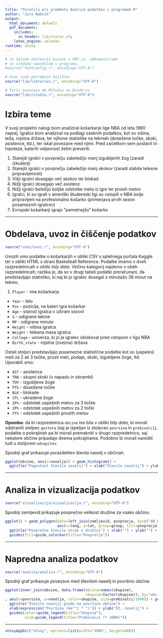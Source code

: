 ```yaml
---
title: "Poročilo pri predmetu Analiza podatkov s programom R"
author: "Jure Babnik"
output:
  html_document: default
  pdf_document:
    includes:
      in_header: lib/styles.sty
    latex_engine: xelatex
runtime: shiny
---
```


```r
# Če želimo nastaviti pisave v PDF-ju, odkomentiramo
# in sledimo navodilom v programu.
#source("fontconfig.r", encoding="UTF-8")

# Uvoz vseh potrebnih knjižnic
source("lib/libraries.r", encoding="UTF-8")
```

```r
# Izris povezave do RStudia na Binderju
source("lib/rstudio.r", encoding="UTF-8")
```

# Izbira teme

V svoji projektni nalogi bom analiziral košarkarje lige NBA 
od leta 1980 naprej. Igralce bom analiziral na podlagi osebnih
podatkov, kot so višina, teža, rojstna država, ter njihove
statistike na tekmah (dosežene točke, skoki, asistence, itd.),
ter iskal povezave med njimi. Pred začetkom sem postavil tri 
hipoteze, katerih veljavnost želim preveriti.

1. Starejši igralci v povprečju zabeležijo manj izgubljenih žog (zaradi izkušenj)
2. Starejši igralci v povprečju zabeležijo manj skokov (zaradi 
slabše telesne pripravljenosti)
3. Višji igralci dosegajo več skokov ter blokad
4. Nižji igralci dosegajo več asistenc
5. Nižji igralci beležijo boljše odstotke meta iz igre ter 
prosih metov
6. Igralci, ki so igrali v ameriški študentski ligi so vstopili
v NBA bolje pripravljeni na profesionalno košarko (primerjava 
prvih sezon posameznih igralcev)
7. Evropski košarkarji igrajo "pametnejšo" košarko

***

# Obdelava, uvoz in čiščenje podatkov

```r
source("uvoz/uvoz.r", encoding="UTF-8")
```

Uvozili smo podatke o košarkarjih v obliki CSV s spletnega
portala Kaggle ter v obliki HTML s strani Basketball Reference.
Podatke imamo v dveh razpredelnicah v obliki *tidy data*. 
Večino kategorij najdemo v obeh razpredelnicah; razlika je, da 
so v drugi tabeli podatki preračunani, da predstavljajo 
statistiko, ki naj bi jo igralec dosegal z minutažo 36 minut na tekmo. 

1. `Player` - ime košarkarja
  - `Year` - leto 
  - `Pos` - pozicija, na kateri igra košarkar
  - `Age` - starost igralca v izbrani sezoni
  - `G` - odigrane tekme
  - `MP` - odigrane minute
  - `Height` - višina igralca
  - `Weight` - telesna masa igralca
  - `College` - univerza, ki jo je igralec obiskoval pred
  vstopom v ligo NBA
  - `Birth_state` - rojstna (zvezna) država
  
  Ostali stolpci predstavljajo posamezne statistične podatke
  kot so (uspešni) meti za 2 ali 3 točke, prosti meti, podaje,
  skoki, izgubljene žoge, itd. Uporabili smo:
  
  - `AST` - asistence
  - `TRB` - skupni skoki (v napadu in obrambi)
  - `TOV` - izgubljene žoge
  - `PTS` - dosežene točke
  - `BLK` - blokade
  - `STL` - ukradene žoge
  - `3P%` - odstotek uspešnih metov za 3 točke
  - `2P%` - odstotek uspešnih metov za 2 točki
  - `FT%` - odstotek uspešnih prostih metov
  


**Opomba**: da bi razpredelnica `obcine` res bila v obliki *tidy data*, bi morali odstraniti stolpec `gostota` (saj je izpeljan iz stolpcev `povrsina` in `prebivalci`), podatke o pokrajinah pa bi morali premakniti v drugo razpredelnico, saj nekatere občine pripadajo dvema pokrajinama. Podobno bi morali narediti tudi s stolpcem `odcepitev`.

Spodnji graf prikazuje porazdelitev števila naselij v občinah.

```r
ggplot(obcine, aes(x=naselja)) + geom_histogram() +
  ggtitle("Pogostost števila naselij") + xlab("Število naselij") + ylab("Število občin")
```

***

# Analiza in vizualizacija podatkov

```r
source("vizualizacija/vizualizacija.r", encoding="UTF-8")
```

Spodnji zemljevid prikazuje povprečno velikost družine za vsako občino.

```r
ggplot() + geom_polygon(data=left_join(zemljevid, povprecja, by=c("OB_UIME"="obcina")),
                        aes(x=long, y=lat, group=group, fill=povprecje)) +
  ggtitle("Povprečno število otrok v družini") + xlab("") + ylab("") +
  guides(fill=guide_colorbar(title="Povprečje"))
```

***

# Napredna analiza podatkov

```r
source("analiza/analiza.r", encoding="UTF-8")
```

Spodnji graf prikazuje povezavo med številom naselij in površino občine.

```r
ggplot(inner_join(obcine, data.frame(obcina=names(skupine),
                                     skupina=factor(skupine)), by="obcina")
, aes(x=povrsina, y=naselja, color=skupina, size=prebivalci/1000)) + geom_point() +
  ggtitle("Število naselij glede na površino občine") +
  xlab(expression("Površina (km"^2 * ")")) + ylab("Št. naselij") +
  guides(color=guide_legend(title="Skupina"),
         size=guide_legend(title="Prebivalci (* 1000)"))
```

***

```r
shinyAppDir("shiny", options=list(width="100%", height=600))
```
